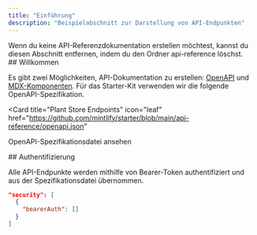 ```yaml
---
title: "Einführung"
description: "Beispielabschnitt zur Darstellung von API-Endpunkten"
---
```


<Note>
  Wenn du keine API-Referenzdokumentation erstellen möchtest, kannst du
  diesen Abschnitt entfernen, indem du den Ordner api-reference löschst.
</Note>

<div id="welcome">
  ## Willkommen
</div>

Es gibt zwei Möglichkeiten, API-Dokumentation zu erstellen: [OpenAPI](https://mintlify.com/docs/api-playground/openapi/setup) und [MDX-Komponenten](https://mintlify.com/docs/api-playground/mdx/configuration). Für das Starter-Kit verwenden wir die folgende OpenAPI-Spezifikation.

<Card
  title="Plant Store Endpoints"
  icon="leaf"
  href="https://github.com/mintlify/starter/blob/main/api-reference/openapi.json"
>
  OpenAPI-Spezifikationsdatei ansehen
</Card>

<div id="authentication">
  ## Authentifizierung
</div>

Alle API-Endpunkte werden mithilfe von Bearer-Token authentifiziert und aus der Spezifikationsdatei übernommen.

```json
"security": [
  {
    "bearerAuth": []
  }
]
```

